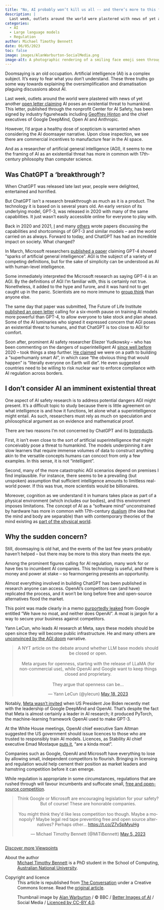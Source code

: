 ```yaml
---
title: "No, AI probably won’t kill us all -- and there’s more to this fear campaign than meets the eye"
description: |
  Last week, outlets around the world were plastered with news of yet another open letter claiming AI poses an existential threat to humankind. Michael Timothy Bennett argues that a healthy dose of scepticism is warranted when considering the 'AI doomsayer' narrative.     
categories:
  - AI
  - Large language models
  - Regulation
author: Michael Timothy Bennett
date: 06/05/2023
toc: false
image: images/AlanWarburton-SocialMedia.png
image-alt: A photographic rendering of a smiling face emoji seen through a refractive glass grid, overlaid with a diagram of a neural network.
---
```

Doomsaying is an old occupation. Artificial intelligence (AI) is a complex subject. It’s easy to fear what you don’t understand. These three truths go some way towards explaining the oversimplification and dramatisation plaguing discussions about AI.

Last week, outlets around the world were plastered with news of yet another <a href="https://www.safe.ai/statement-on-ai-risk">open letter claiming</a> AI poses an existential threat to humankind. This letter, published through the nonprofit Center for AI Safety, has been signed by industry figureheads including <a href="https://theconversation.com/ai-pioneer-geoffrey-hinton-says-ai-is-a-new-form-of-intelligence-unlike-our-own-have-we-been-getting-it-wrong-this-whole-time-204911">Geoffrey Hinton</a> and the chief executives of Google DeepMind, Open AI and Anthropic.

However, I’d argue a healthy dose of scepticism is warranted when considering the AI doomsayer narrative. Upon close inspection, we see there are commercial incentives to manufacture fear in the AI space.

And as a researcher of artificial general intelligence (AGI), it seems to me the framing of AI as an existential threat has more in common with 17th-century philosophy than computer science.

## Was ChatGPT a ‘breakthrough’?
When ChatGPT was released late last year, people were delighted, entertained and horrified.

But ChatGPT isn’t a research breakthrough as much as it is a product. The technology it is based on is several years old. An early version of its underlying model, GPT-3, was released in 2020 with many of the same capabilities. It just wasn’t easily accessible online for everyone to play with.

Back in 2020 and 2021, <a href="https://ieeexplore.ieee.org/document/9495946">I</a> and many <a href="https://link.springer.com/article/10.1007/s11023-020-09548-1">others</a> wrote papers discussing the capabilities and shortcomings of GPT-3 and similar models – and the world carried on as always. Forward to today, and ChatGPT has had an incredible impact on society. What changed?

In March, Microsoft researchers <a href="https://futurism.com/gpt-4-sparks-of-agi">published a paper</a> claiming GPT-4 showed “sparks of artificial general intelligence”. AGI is the subject of a variety of competing definitions, but for the sake of simplicity can be understood as AI with human-level intelligence.

Some immediately interpreted the Microsoft research as saying GPT-4 <em>is</em> an AGI. By the definitions of AGI I’m familiar with, this is certainly not true. Nonetheless, it added to the hype and furore, and it was hard not to get caught up in the panic. Scientists are no more immune to <a href="https://link.springer.com/book/10.1007/978-3-030-36822-7">group think</a> than anyone else.

The same day that paper was submitted, The Future of Life Institute <a href="https://futureoflife.org/open-letter/pause-giant-ai-experiments/">published an open letter</a> calling for a six-month pause on training AI models more powerful than GPT-4, to allow everyone to take stock and plan ahead. Some of the AI luminaries who signed it expressed concern that AGI poses an existential threat to humans, and that ChatGPT is too close to AGI for comfort.

Soon after, prominent AI safety researcher Eliezer Yudkowsky – who has been commenting on the dangers of superintelligent AI <a href="https://intelligence.org/files/AIPosNegFactor.pdf">since well before</a> 2020 – took things a step further. <a href="https://time.com/6266923/ai-eliezer-yudkowsky-open-letter-not-enough/">He claimed</a> we were on a path to building a “superhumanly smart AI”, in which case “the obvious thing that would happen” is “literally everyone on Earth will die”. He even suggested countries need to be willing to risk nuclear war to enforce compliance with AI regulation across borders.

## I don’t consider AI an imminent existential threat

One aspect of AI safety research is to address potential dangers AGI might present. It’s a difficult topic to study because there is little agreement on what intelligence is and how it functions, let alone what a superintelligence might entail. As such, researchers must rely as much on speculation and philosophical argument as on evidence and mathematical proof.

There are two reasons I’m not concerned by ChatGPT and its <a href="https://lablab.ai/blog/what-is-babyagi-and-how-can-i-benefit-from-it">byproducts</a>.

First, it isn’t even close to the sort of artificial superintelligence that might conceivably pose a threat to humankind. The models underpinning it are slow learners that require immense volumes of data to construct anything akin to the versatile concepts humans can concoct from only a few examples. In this sense, it is not “intelligent”.

Second, many of the more catastrophic AGI scenarios depend on premises I find implausible. For instance, there seems to be a prevailing (but unspoken) assumption that sufficient intelligence amounts to limitless real-world power. If this was true, more scientists would be billionaires.

Moreover, cognition as we understand it in humans takes place as part of a physical environment (which includes our bodies), and this environment imposes limitations. The concept of AI as a “software mind” unconstrained by hardware has more in common with 17th-century <a href="https://plato.stanford.edu/entries/dualism/">dualism</a> (the idea that the mind and body are separable) than with contemporary theories of the mind existing as <a href="https://plato.stanford.edu/entries/embodied-cognition/">part of the physical world</a>.

## Why the sudden concern?

Still, doomsaying is old hat, and the events of the last few years probably haven’t helped – but there may be more to this story than meets the eye.

Among the prominent figures calling for AI regulation, many work for or have ties to incumbent AI companies. This technology is useful, and there is money and power at stake – so fearmongering presents an opportunity.

Almost everything involved in building ChatGPT has been published in research anyone can access. OpenAI’s competitors can (and have) replicated the process, and it won’t be long before free and open-source alternatives flood the market.

This point was made clearly in a memo <a href="https://www.semianalysis.com/p/google-we-have-no-moat-and-neither">purportedly leaked</a> from Google entitled “We have no moat, and neither does OpenAI”. A moat is jargon for a way to secure your business against competitors.

Yann LeCun, who leads AI research at Meta, says these models should be open since they will become public infrastructure. He and many others are <a href="https://www.businesstoday.in/technology/news/story/completely-ridiculous-metas-chief-ai-scientist-yann-lecun-dismisses-elon-musks-civilisation-destruction-fear-383371-2023-05-30">unconvinced by the AGI doom</a> narrative.

<center><blockquote class="twitter-tweet"><p lang="en" dir="ltr" >A NYT article on the debate around whether LLM base models should be closed or open.<br><br>Meta argues for openness, starting with the release of LLaMA (for non-commercial use), while OpenAI and Google want to keep things closed and proprietary.<br><br>They argue that openness can be…</p>&mdash; Yann LeCun (@ylecun) <a href="https://twitter.com/ylecun/status/1659172655663030272?ref_src=twsrc%5Etfw">May 18, 2023</a></blockquote> <script async src="https://platform.twitter.com/widgets.js" charset="utf-8"></script></center>

Notably, <a href="https://fortune.com/2023/05/05/meta-mark-zuckerberg-not-invited-ai-meeting-white-house/">Meta wasn’t invited</a> when US President Joe Biden recently met with the leadership of Google DeepMind and OpenAI. That’s despite the fact that Meta is almost certainly a leader in AI research; it produced PyTorch, the machine-learning framework OpenAI used to make GPT-3.

At the White House meetings, OpenAI chief executive Sam Altman suggested the US government should issue licences to those who are trusted to responsibly train AI models. Licences, as Stability AI chief executive Emad Mostaque <a href="https://twitter.com/EMostaque/status/1658653142429450242?s=20">puts it</a>, “are a kinda moat”.

Companies such as Google, OpenAI and Microsoft have everything to lose by allowing small, independent competitors to flourish. Bringing in licensing and regulation would help cement their position as market leaders and hamstring competition before it can emerge.

While regulation is appropriate in some circumstances, regulations that are rushed through will favour incumbents and suffocate small, <a href="https://www.forbes.com/sites/hessiejones/2023/04/19/amid-growing-call-to-pause-ai-research-laion-petitions-governments-to-keep-agi-research-open-active-and-responsible/?sh=1b21161a62e3">free and open-source competition</a>.

<center><blockquote class="twitter-tweet"><p lang="en" dir="ltr">Think Google or Microsoft are encouraging legislation for your safety? But of course! These are honorable companies.<br><br>You might think they&#39;d like less competition too though. Maybe a monopoly? Maybe legal red tape preventing free and open source alternatives? Perhaps other… <a href="https://t.co/Z7vSpMyuHg">https://t.co/Z7vSpMyuHg</a></p>&mdash; Michael Timothy Bennett (@MiTiBennett) <a href="https://twitter.com/MiTiBennett/status/1654357631514079233?ref_src=twsrc%5Etfw">May 5, 2023</a></blockquote> <script async src="https://platform.twitter.com/widgets.js" charset="utf-8"></script></center>

<!-- Below is The Conversation's page counter tag. Please DO NOT REMOVE. -->

<img src="https://counter.theconversation.com/content/206614/count.gif?distributor=republish-lightbox-basic" alt="The Conversation" width="1" height="1" style="border: none !important; box-shadow: none !important; margin: 0 !important; max-height: 1px !important; max-width: 1px !important; min-height: 1px !important; min-width: 1px !important; opacity: 0 !important; outline: none !important; padding: 0 !important" referrerpolicy="no-referrer-when-downgrade" />

<!-- End of code. If you don't see any code above, please get new code from the Advanced tab after you click the republish button. The page counter does not collect any personal data. More info: https://theconversation.com/republishing-guidelines -->

::: {.article-btn}
[Discover more Viewpoints](/viewpoints/index.qmd)
:::

::: {.further-info}
::: grid
::: {.g-col-12 .g-col-md-12}
About the author
: <a href="https://theconversation.com/profiles/michael-timothy-bennett-1283108">Michael Timothy Bennett</a> is a PhD student in the School of Computing, <a href="https://theconversation.com/institutions/australian-national-university-877">Australian National University</a>.
:::
::: {.g-col-12 .g-col-md-12}
Copyright and licence
: This article is republished from <a href="https://theconversation.com">The Conversation</a> under a Creative Commons license. Read the <a href="https://theconversation.com/no-ai-probably-wont-kill-us-all-and-theres-more-to-this-fear-campaign-than-meets-the-eye-206614">original article</a>.

: Thumbnail image by <a href="https://alanwarburton.co.uk/">Alan Warburton</a> / © BBC / <a href="https://www.betterimagesofai.org">Better Images of AI</a> / Social Media / <a href="https://creativecommons.org/licenses/by/4.0/">Licenced by CC-BY 4.0</a>.
:::
:::
:::